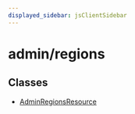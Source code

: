 ```yaml
---
displayed_sidebar: jsClientSidebar
---
```



# admin/regions

## Classes

- [AdminRegionsResource](../admin_regions/classes/admin_regions.AdminRegionsResource.mdx)
